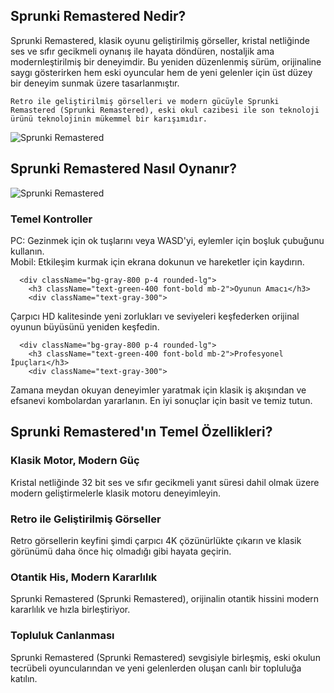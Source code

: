 ## Sprunki Remastered Nedir?

<div className="flex flex-col md:flex-row items-center gap-8">
  <div className="w-full md:w-1/2 text-xl">
Sprunki Remastered, klasik oyunu geliştirilmiş görseller, kristal netliğinde ses ve sıfır gecikmeli oynanış ile hayata döndüren, nostaljik ama modernleştirilmiş bir deneyimdir. Bu yeniden düzenlenmiş sürüm, orijinaline saygı gösterirken hem eski oyuncular hem de yeni gelenler için üst düzey bir deneyim sunmak üzere tasarlanmıştır.

    Retro ile geliştirilmiş görselleri ve modern gücüyle Sprunki Remastered (Sprunki Remastered), eski okul cazibesi ile son teknoloji ürünü teknolojinin mükemmel bir karışımıdır.
</div>
  <div className="w-full md:w-1/2 flex justify-center items-center">
<img 
      src="https://public-image.fafafa.ai/cm3tvyn990002mp4f5v0tdr5g/2025-01-07/images/1736234827168-l03ang.png" 
      alt="Sprunki Remastered" 
      className="w-4/5 h-auto"
    />
</div>
</div>

## Sprunki Remastered Nasıl Oynanır?

<div className="flex flex-col md:flex-row items-center gap-8">
  <div className="w-full md:w-1/2">
<img 
      src="https://public-image.fafafa.ai/cm3tvyn990002mp4f5v0tdr5g/2025-01-07/images/1736234827168-l03ang.png" 
      alt="Sprunki Remastered" 
      className="w-4/5 h-auto mx-auto"
    />
</div>
  <div className="w-full md:w-1/2">
    <div className="grid grid-cols-1 gap-4 mt-0">
      <div className="bg-gray-800 p-4 rounded-lg">
        <h3 className="text-green-400 font-bold mb-2">Temel Kontroller</h3>
        <div className="text-gray-300">
PC: Gezinmek için ok tuşlarını veya WASD'yi, eylemler için boşluk çubuğunu kullanın.<br/>
          Mobil: Etkileşim kurmak için ekrana dokunun ve hareketler için kaydırın.
</div>
      </div>

      <div className="bg-gray-800 p-4 rounded-lg">
        <h3 className="text-green-400 font-bold mb-2">Oyunun Amacı</h3>
        <div className="text-gray-300">
Çarpıcı HD kalitesinde yeni zorlukları ve seviyeleri keşfederken orijinal oyunun büyüsünü yeniden keşfedin.
</div>
      </div>

      <div className="bg-gray-800 p-4 rounded-lg">
        <h3 className="text-green-400 font-bold mb-2">Profesyonel İpuçları</h3>
        <div className="text-gray-300">
Zamana meydan okuyan deneyimler yaratmak için klasik iş akışından ve efsanevi kombolardan yararlanın. En iyi sonuçlar için basit ve temiz tutun.
</div>
      </div>
    </div>
  </div>
</div>

## Sprunki Remastered'ın Temel Özellikleri?

<div className="grid grid-cols-1 md:grid-cols-2 gap-4">
  <div className="bg-gray-800 p-4 rounded-lg">
    <h3 className="text-green-400 font-bold mb-2">Klasik Motor, Modern Güç</h3>
    <div className="text-gray-300">
Kristal netliğinde 32 bit ses ve sıfır gecikmeli yanıt süresi dahil olmak üzere modern geliştirmelerle klasik motoru deneyimleyin.
</div>
  </div>

  <div className="bg-gray-800 p-4 rounded-lg">
    <h3 className="text-green-400 font-bold mb-2">Retro ile Geliştirilmiş Görseller</h3>
    <div className="text-gray-300">
Retro görsellerin keyfini şimdi çarpıcı 4K çözünürlükte çıkarın ve klasik görünümü daha önce hiç olmadığı gibi hayata geçirin.
</div>
  </div>

  <div className="bg-gray-800 p-4 rounded-lg">
    <h3 className="text-green-400 font-bold mb-2">Otantik His, Modern Kararlılık</h3>
    <div className="text-gray-300">
Sprunki Remastered (Sprunki Remastered), orijinalin otantik hissini modern kararlılık ve hızla birleştiriyor.
</div>
  </div>

  <div className="bg-gray-800 p-4 rounded-lg">
    <h3 className="text-green-400 font-bold mb-2">Topluluk Canlanması</h3>
    <div className="text-gray-300">
Sprunki Remastered (Sprunki Remastered) sevgisiyle birleşmiş, eski okulun tecrübeli oyuncularından ve yeni gelenlerden oluşan canlı bir topluluğa katılın.
</div>
  </div>
</div>